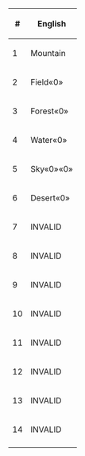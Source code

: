 {|
|-
!#
!English
|-
|1
|Mountain
|-
|2
|Field«0»
|-
|3
|Forest«0»
|-
|4
|Water«0»
|-
|5
|Sky«0»«0»
|-
|6
|Desert«0»
|-
|7
|INVALID
|-
|8
|INVALID
|-
|9
|INVALID
|-
|10
|INVALID
|-
|11
|INVALID
|-
|12
|INVALID
|-
|13
|INVALID
|-
|14
|INVALID
|-
|}